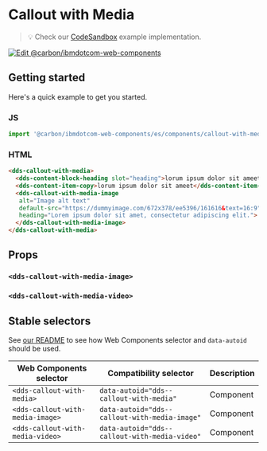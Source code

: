 
# Callout with Media

> 💡 Check our
> [CodeSandbox](https://githubbox.com/carbon-design-system/ibm-dotcom-library/tree/master/packages/web-components/examples/codesandbox/components/callout-with-media)
> example implementation.

[![Edit @carbon/ibmdotcom-web-components](https://codesandbox.io/static/img/play-codesandbox.svg)](https://githubbox.com/carbon-design-system/ibm-dotcom-library/tree/master/packages/web-components/examples/codesandbox/components/callout-with-media)

## Getting started

Here's a quick example to get you started.

### JS

```javascript
import '@carbon/ibmdotcom-web-components/es/components/callout-with-media/callout-with-media.js';
```

### HTML

```html
<dds-callout-with-media>
  <dds-content-block-heading slot="heading">lorum ipsum dolor sit ameet</dds-content-block-heading>
  <dds-content-item-copy>lorum ipsum dolor sit ameet</dds-content-item-copy>
  <dds-callout-with-media-image
   alt="Image alt text"
   default-src="https://dummyimage.com/672x378/ee5396/161616&text=16:9"
   heading="Lorem ipsum dolor sit amet, consectetur adipiscing elit.">
  </dds-callout-with-media-image>
</dds-callout-with-media>
```

## Props

<Props of="dds-content-block-simple" />

### `<dds-callout-with-media-image>`
<Props of="dds-callout-with-media-image" />

### `<dds-callout-with-media-video>`
<Props of="dds-callout-with-media-video" />

<Description markdown={markdownContents} />

## Stable selectors

See [our README](https://github.com/carbon-design-system/carbon-for-ibm-dotcom/tree/master/packages/web-components#stable-selectors-for-analytics-and-integratione2e-testing-in-web-components) to see how Web Components selector and `data-autoid` should be used.

| Web Components selector          | Compatibility selector                        | Description |
| -------------------------------- | --------------------------------------------- | ----------- |
| `<dds-callout-with-media>`       | `data-autoid="dds--callout-with-media"`       | Component   |
| `<dds-callout-with-media-image>` | `data-autoid="dds--callout-with-media-image"` | Component   |
| `<dds-callout-with-media-video>` | `data-autoid="dds--callout-with-media-video"` | Component   |

<Description markdown={contributing} />
